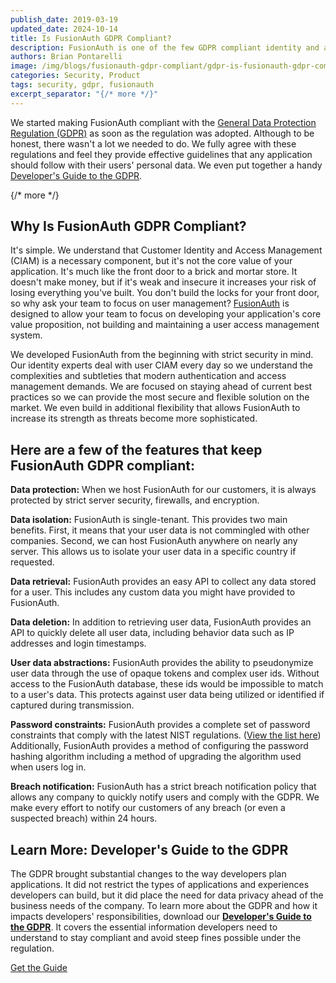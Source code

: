 ```yaml
---
publish_date: 2019-03-19 
updated_date: 2024-10-14
title: Is FusionAuth GDPR Compliant?
description: FusionAuth is one of the few GDPR compliant identity and authentication solutions available.
authors: Brian Pontarelli
image: /img/blogs/fusionauth-gdpr-compliant/gdpr-is-fusionauth-gdpr-compliant.png
categories: Security, Product
tags: security, gdpr, fusionauth
excerpt_separator: "{/* more */}"
---
```


We started making FusionAuth compliant with the [General Data Protection Regulation (GDPR)](https://eur-lex.europa.eu/legal-content/EN/TXT/?uri=uriserv:OJ.L_.2016.119.01.0001.01.ENG&toc=OJ:L:2016:119:FULL "Jump to GDPR site") as soon as the regulation was adopted. Although to be honest, there wasn't a lot we needed to do. We fully agree with these regulations and feel they provide effective guidelines that any application should follow with their users' personal data. We even put together a handy [Developer's Guide to the GDPR](/learn/expert-advice/ciam/developers-guide-to-gdpr "Get the Developer's Guide to the GDPR"). 

{/* more */}

## Why Is FusionAuth GDPR Compliant?

It's simple. We understand that Customer Identity and Access Management (CIAM) is a necessary component, but it's not the core value of your application. It's much like the front door to a brick and mortar store. It doesn't make money, but if it's weak and insecure it increases your risk of losing everything you've built. You don't build the locks for your front door, so why ask your team to focus on user management? [FusionAuth](/ "FusionAuth Home") is designed to allow your team to focus on developing your application's core value proposition, not building and maintaining a user access management system.

We developed FusionAuth from the beginning with strict security in mind. Our identity experts deal with user CIAM every day so we understand the complexities and subtleties that modern authentication and access management demands. We are focused on staying ahead of current best practices so we can provide the most secure and flexible solution on the market. We even build in additional flexibility that allows FusionAuth to increase its strength as threats become more sophisticated.

## Here are a few of the features that keep FusionAuth GDPR compliant:

**Data protection:** When we host FusionAuth for our customers, it is always protected by strict server security, firewalls, and encryption.

**Data isolation:** FusionAuth is single-tenant. This provides two main benefits. First, it means that your user data is not commingled with other companies. Second, we can host FusionAuth anywhere on nearly any server. This allows us to isolate your user data in a specific country if requested.

**Data retrieval:** FusionAuth provides an easy API to collect any data stored for a user. This includes any custom data you might have provided to FusionAuth.

**Data deletion:** In addition to retrieving user data, FusionAuth provides an API to quickly delete all user data, including behavior data such as IP addresses and login timestamps.

**User data abstractions:** FusionAuth provides the ability to pseudonymize user data through the use of opaque tokens and complex user ids. Without access to the FusionAuth database, these ids would be impossible to match to a user's data. This protects against user data being utilized or identified if captured during transmission.

**Password constraints:** FusionAuth provides a complete set of password constraints that comply with the latest NIST regulations. ([View the list here](/learn/expert-advice/security/password-security-compliance-checklist "Password Security Checklist PDF")) Additionally, FusionAuth provides a method of configuring the password hashing algorithm including a method of upgrading the algorithm used when users log in.

**Breach notification:** FusionAuth has a strict breach notification policy that allows any company to quickly notify users and comply with the GDPR. We make every effort to notify our customers of any breach (or even a suspected breach) within 24 hours.

## Learn More: Developer's Guide to the GDPR

The GDPR brought substantial changes to the way developers plan applications. It did not restrict the types of applications and experiences developers can build, but it did place the need for data privacy ahead of the business needs of the company. To learn more about the GDPR and how it impacts developers' responsibilities, download our [**Developer's Guide to the GDPR**](/learn/expert-advice/ciam/developers-guide-to-gdpr "Get the Developer's Guide to the GDPR"). It covers the essential information developers need to understand to stay compliant and avoid steep fines possible under the regulation.

<a href="/learn/expert-advice/ciam/developers-guide-to-gdpr" class="btn btn-primary">Get the Guide</a>

